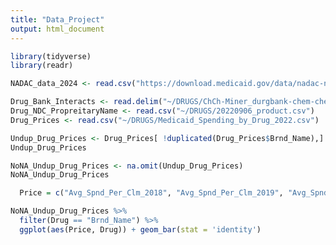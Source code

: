 ```yaml
---
title: "Data_Project"
output: html_document
---
```

```r
library(tidyverse)
library(readr)
```

```r
NADAC_data_2024 <- read.csv("https://download.medicaid.gov/data/nadac-national-average-drug-acquisition-cost-10-16-2024.csv")

```
```r
Drug_Bank_Interacts <- read.delim("~/DRUGS/ChCh-Miner_durgbank-chem-chem.tsv", header=FALSE)
Drug_NDC_PropreitaryName <- read.csv("~/DRUGS/20220906_product.csv")
Drug_Prices <- read.csv("~/DRUGS/Medicaid_Spending_by_Drug_2022.csv")
```
```r
Undup_Drug_Prices <- Drug_Prices[ !duplicated(Drug_Prices$Brnd_Name),]
Undup_Drug_Prices

NoNA_Undup_Drug_Prices <- na.omit(Undup_Drug_Prices)
NoNA_Undup_Drug_Prices
```

```r
  Price = c("Avg_Spnd_Per_Clm_2018", "Avg_Spnd_Per_Clm_2019", "Avg_Spnd_Per_Clm_2022")

NoNA_Undup_Drug_Prices %>%
  filter(Drug == "Brnd_Name") %>%
  ggplot(aes(Price, Drug)) + geom_bar(stat = 'identity')
  
```

